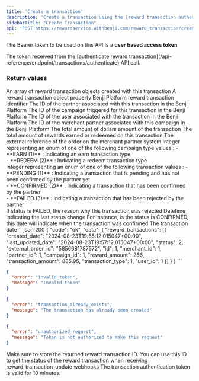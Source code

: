 ```yaml
---
title: 'Create a transaction'
description: 'Create a transaction using the [reward transaction authentication token](/api-reference/endpoint/transactions/authenticate) from the previous step.'
sidebarTitle: "Create Transaction"
api: 'POST https://rewardservice.withbenji.com/reward_transaction/create'
---
```


<Note>The Bearer token to be used on this API is a **user based access token**</Note>

<ParamField body="reward_authentication_token" type="string" required>
  The token received from the [authenticate reward transaction](/api-reference/endpoint/transactions/authenticate) API call.
</ParamField>


### Return values 
<ResponseField name="reward_transactions" type="array" >
An array of reward transaction objects created with this transaction
<Expandable title="items" defaultOpen="true">
  A reward transaction object property
  <Expandable title="properties" defaultOpen="true">
    <ResponseField name="id" type="integer">Benji Platform reward transaction identifier</ResponseField>
    <ResponseField name="partner_id" type="integer">The ID of the partner associated with this transaction in the Benji Platform</ResponseField>
    <ResponseField name="campaign_id" type="integer">The ID of the campaign triggered for this transaction in the Benji Platform</ResponseField>
    <ResponseField name="user_id" type="integer">The ID of the user associated with the transaction in the Benji Platform</ResponseField>
    <ResponseField name="merchant_id" type="integer">The ID of the merchant partner associated with this campaign in the Benji Platform</ResponseField>
    <ResponseField name="transaction_amount" type="integer">The total amount of dollars amount of the transaction</ResponseField>
    <ResponseField name="reward_amount" type="integer">The total amount of rewards earned or redeemed on this transaction</ResponseField>
    <ResponseField name="external_order_id" type="string">The external reference of the order on the merchant partner system</ResponseField>
    <ResponseField name="transaction_type" type="integer">
    Integer representing an enum of one of the following campaign type values : 
        <Expandable title="possible transaction type values" type="enum">
            - **EARN (1)** : Indicating an earn transaction type <br/>
            - **REDEEM (2)** : Indicating a redeem transaction type  <br/>
        </Expandable>
    </ResponseField>
    <ResponseField name="status" type="integer">
    Integer representing an enum of one of the following transaction values : 
        <Expandable title="possible transaction status values" type="enum">
            - **PENDING (1)** : Indicating a transaction that is pending and has not been confirmed by the partner yet <br/>
            - **CONFIRMED (2)** : Indicating a transaction that has been confirmed by the partner  <br/>
            - **FAILED (3)** : Indicating a transaction that has been rejected by the partner  <br/>
        </Expandable>
    </ResponseField>
    <ResponseField name="error_reason" type="string">If status is FAILED, the reason why this transaction was rejected</ResponseField>
    <ResponseField name="last_update_date" type="datetime">Datetime indicating the last status change.For instance, is the status is CONFIRMED, this date will indicate when the transaction was confirmed</ResponseField>
    <ResponseField name="created_date" type="datetime">The transaction date</ResponseField>
    </Expandable>
  </Expandable>
</ResponseField>

<ResponseExample>
```json 200
{
    "code": "ok",
    "data": {
        "reward_transactions": [{
            "created_date": "2024-08-23T19:55:12.015047+00:00",
            "last_updated_date": "2024-08-23T19:57:12.015047+00:00",
            "status": 2,
            "external_order_id": "5856681787572",
            "id": 1,
            "merchant_id": 1,
            "partner_id": 1,
            "campaign_id": 1,
            "reward_amount": 266,
            "transaction_amount": 885.95,
            "transaction_type": 1,
            "user_id": 1
        }]
    }
}
```

```json 400
{
  "error": "invalid_token",
  "message": "Invalid token"
}
```

```json 400
{
  "error": "transaction_already_exists",
  "message": "The transaction has already been created"
}
```

```json 401
{
  "error": "unauthorized_request",
  "message": "Token is not authorized to make this request"
}
```

</ResponseExample>

<Tip>Make sure to store the returned reward transaction ID. You can use this ID to get the status of the reward transaction when receiving reward_transaction_update webhooks</Tip>
<Warning>The transaction authentication token is valid for 10 minutes.</Warning>






